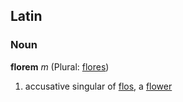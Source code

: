 ==Latin==
===Noun===
'''florem''' ''m'' (Plural: [[flores]])

#accusative singular of [[flos]], a [[flower]]